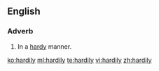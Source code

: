 ==English==

===Adverb===
{{en-adv}}
# In a [[hardy]] manner.

[[ko:hardily]]
[[ml:hardily]]
[[te:hardily]]
[[vi:hardily]]
[[zh:hardily]]